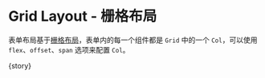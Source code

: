 
<Meta
  title="FluentForm/Basic"
  component={meta.component}
  decorators={meta.decorators}
  argTypes={meta.argTypes}
  parameters={meta.parameters} />

# Grid Layout - 栅格布局

表单布局基于[栅格布局](https://ng.ant.design/components/grid/zh)，表单内的每一个组件都是 `Grid` 中的一个 `Col`，可以使用 `flex`、`offset`、`span` 选项来配置 `Col`。

<Canvas withToolbar isExpanded mdxSource={source}>
  <Story name="Grid Layout">{story}</Story>
</Canvas>

<ArgsTable of={FluentFormComponent} />
